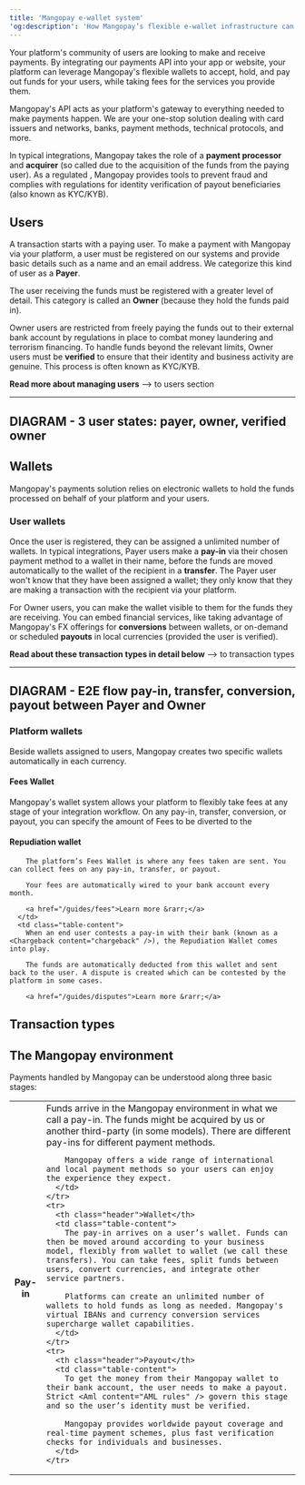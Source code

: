 ```yaml
---
title: 'Mangopay e-wallet system'  
'og:description': 'How Mangopay’s flexible e-wallet infrastructure can supercharge your payment flows.'  
---
```

  
  

Your platform's community of users are looking to make and receive payments. By integrating our payments API into your app or website, your platform can leverage Mangopay's flexible wallets to accept, hold, and pay out funds for your users, while taking fees for the services you provide them. 

Mangopay's API acts as your platform's gateway to everything needed to make payments happen. We are your one-stop solution dealing with card issuers and networks, banks, payment methods, technical protocols, and more. 

In typical integrations, Mangopay takes the role of a **payment processor** and **acquirer** (so called due to the acquisition of the funds from the paying user). As a regulated <Emi content="electronic money institution (EMI)" />, Mangopay provides tools to prevent fraud and complies with regulations for identity verification of payout beneficiaries (also known as KYC/KYB). 

## Users 

A transaction starts with a paying user. To make a payment with Mangopay via your platform, a user must be registered on our systems and provide basic details such as a name and an email address. We categorize this kind of user as a **Payer**. 

The user receiving the funds must be registered with a greater level of detail. This category is called an **Owner** (because they hold the funds paid in).

Owner users are restricted from freely paying the funds out to their external bank account by regulations in place to combat money laundering and terrorism financing. To handle funds beyond the relevant limits, Owner users must be **verified** to ensure that their identity and business activity are genuine. This process is often known as KYC/KYB. 

**Read more about managing users** --> to users section

--- 
DIAGRAM - 3 user states: payer, owner, verified owner
---

## Wallets

Mangopay's payments solution relies on electronic wallets to hold the funds processed on behalf of your platform and your users. 

### User wallets

Once the user is registered, they can be assigned a unlimited number of wallets. In typical integrations, Payer users make a **pay-in** via their chosen payment method to a wallet in their name, before the funds are moved automatically to the wallet of the recipient in a **transfer**. The Payer user won't know that they have been assigned a wallet; they only know that they are making a transaction with the recipient via your platform. 

For Owner users, you can make the wallet visible to them for the funds they are receiving. You can embed financial services, like taking advantage of Mangopay's FX offerings for **conversions** between wallets, or on-demand or scheduled **payouts** in local currencies (provided the user is verified).

**Read about these transaction types in detail below** --> to transaction types

--- 
DIAGRAM - E2E flow pay-in, transfer, conversion, payout between Payer and Owner
---

### Platform wallets

Beside wallets assigned to users, Mangopay creates two specific wallets automatically in each currency.

#### Fees Wallet

Mangopay's wallet system allows your platform to flexibly take fees at any stage of your integration workflow. On any pay-in, transfer, conversion, or payout, you can specify the amount of Fees to be diverted to the


#### Repudiation wallet

        The platform’s Fees Wallet is where any fees taken are sent. You can collect fees on any pay-in, transfer, or payout.  
        
        Your fees are automatically wired to your bank account every month.
        
        <a href="/guides/fees">Learn more &rarr;</a>
      </td>
      <td class="table-content"> 
        When an end user contests a pay-in with their bank (known as a <Chargeback content="chargeback" />), the Repudiation Wallet comes into play. 
        
        The funds are automatically deducted from this wallet and sent back to the user. A dispute is created which can be contested by the platform in some cases.
        
        <a href="/guides/disputes">Learn more &rarr;</a>


## Transaction types 




## The Mangopay environment  

Payments handled by Mangopay can be understood along three basic stages:

<table class="header-column">
  <tbody>
    <tr>
      <th class="header">Pay-in</th>
      <td class="table-content">
        Funds arrive in the Mangopay environment in what we call a pay-in. The funds might be acquired by us or another third-party <Psp content="PSP" /> (in some models). There are different pay-ins for different payment methods.

        Mangopay offers a wide range of international and local payment methods so your users can enjoy the experience they expect.
      </td>
    </tr>
    <tr>
      <th class="header">Wallet</th>
      <td class="table-content">
        The pay-in arrives on a user’s wallet. Funds can then be moved around according to your business model, flexibly from wallet to wallet (we call these transfers). You can take fees, split funds between users, convert currencies, and integrate other service partners.

        Platforms can create an unlimited number of wallets to hold funds as long as needed. Mangopay's virtual IBANs and currency conversion services supercharge wallet capabilities. 
      </td>
    </tr>
    <tr>
      <th class="header">Payout</th>
      <td class="table-content">
        To get the money from their Mangopay wallet to their bank account, the user needs to make a payout. Strict <Aml content="AML rules" /> govern this stage and so the user’s identity must be verified.
        
        Mangopay provides worldwide payout coverage and real-time payment schemes, plus fast verification checks for individuals and businesses. 
      </td>
    </tr>
  </tbody>
</table>


